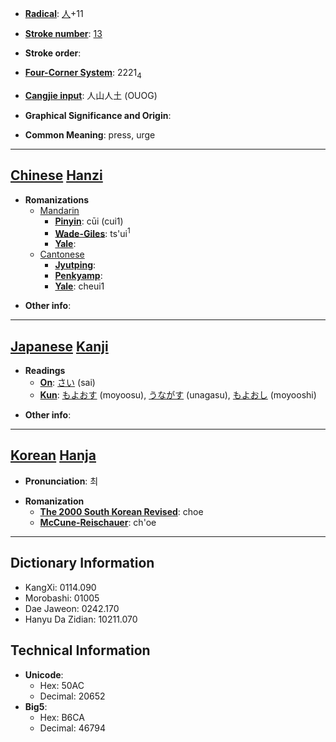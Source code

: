 * '''[[Wiktionary:Chinese radical index| Radical]]''': [[Wiktionary:Chinese radical index 人|人]]+11

* '''[[Wiktionary:Chinese total strokes index|Stroke number]]''': [[Wiktionary:Chinese total strokes index 13|13]]

* '''Stroke order''': 

* '''[[Wiktionary:Chinese four corner index|Four-Corner System]]''': 2221<sub>4</sub>

* '''[[Wiktionary:Chinese Cangjie index|Cangjie input]]''': 人山人土 (OUOG)

* '''Graphical Significance and Origin''': 

* '''Common Meaning''': press, urge

----

== [[Chinese]] [[Hanzi]] ==

* '''Romanizations'''
** [[Mandarin]]
*** '''[[Pinyin]]''': cūi (cui1)
*** '''[[Wade-Giles]]''': ts'ui<sup>1</sup>
*** '''[[Yale]]''': 
**[[Cantonese]]
***'''[[Jyutping]]''':
***'''[[Penkyamp]]''': 
***'''[[Yale]]''': cheui1

* '''Other info''': 

----

== [[Japanese]] [[Kanji]] ==

* '''Readings'''
** '''[[On]]''': [[さい]] (sai)
** '''[[Kun]]''': [[もよおす]] (moyoosu), [[うながす]] (unagasu), [[もよおし]] (moyooshi)

* '''Other info''':  

----

== [[Korean]] [[Hanja]] ==

* '''Pronunciation''': 최

* '''Romanization'''
** '''[[The 2000 South Korean Revised Romanization|The 2000 South Korean Revised]]''': choe
** '''[[McCune-Reischauer]]''': ch'oe

----

== Dictionary Information ==

* KangXi: 0114.090
* Morobashi: 01005
* Dae Jaweon: 0242.170
* Hanyu Da Zidian: 10211.070

== Technical Information ==

* '''Unicode''':
** Hex: 50AC
** Decimal: 20652
* '''Big5''':
** Hex: B6CA
** Decimal: 46794